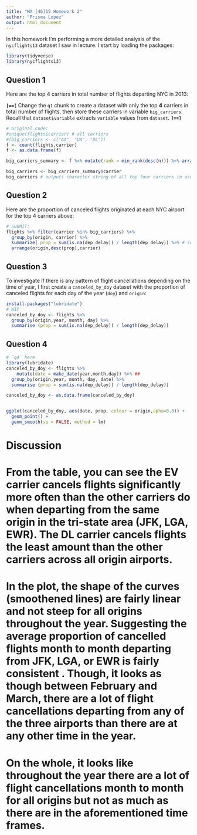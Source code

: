 ```yaml
---
title: "MA [46]15 Homework 2"
author: "Prisma Lopez"
output: html_document
---
```


In this homework I'm performing a more detailed analysis of the `nycflights13` dataset I saw in lecture. I start by loading the packages:

```r
library(tidyverse)
library(nycflights13)
```


## Question 1

Here are the top 4 carriers in total number of flights departing NYC in 2013:

**`[==[`** Change the `q1` chunk to create a dataset with only the top **4** carriers in total number of flights, then store these carriers in variable `big_carriers`. Recall that `dataset$variable` extracts `variable` values from `dataset`. **`]==]`**

```r
# original code:
#unique(flights$carrier) # all carriers
#(big_carriers <- c("AA", "UA", "DL"))
f <- count(flights,carrier)
f <- as.data.frame(f)

big_carriers_summary <- f %>% mutate(rank = min_rank(desc(n))) %>% arrange(rank) %>% filter(rank <=4) %>% select(carrier,rank,n)

big_carriers <- big_carriers_summary$carrier
big_carriers # outputs character string of all top four carriers in ascending rank order
```


## Question 2

Here are the proportion of canceled flights originated at each NYC airport for the top 4 carriers above:

```r
# SUBMIT:
flights %>% filter(carrier %in% big_carriers) %>% 
  group_by(origin, carrier) %>% 
  summarize( prop = sum(is.na(dep_delay)) / length(dep_delay)) %>% # summarize(mean(is.na(dep_delay))
  arrange(origin,desc(prop),carrier)
```

  


## Question 3

To investigate if there is any pattern of flight cancellations depending on the time of year, I first create a `canceled_by_doy` dataset with the proportion of canceled flights for each day of the year (`doy`) and `origin`:


```r
install.packages("lubridate")
# WIP
canceled_by_doy <- flights %>% 
  group_by(origin,year, month, day) %>% 
  summarise (prop = sum(is.na(dep_delay)) / length(dep_delay)) 
```


## Question 4

```r
# `q4` here
library(lubridate)
canceled_by_doy <- flights %>% 
    mutate(date = make_date(year,month,day)) %>% ##
  group_by(origin,year, month, day, date) %>% 
  summarise (prop = sum(is.na(dep_delay)) / length(dep_delay)) 

canceled_by_doy <- as.data.frame(canceled_by_doy)


ggplot(canceled_by_doy, aes(date, prop, colour = origin,apha=0.3)) +
  geom_point() +
  geom_smooth(se = FALSE, method = lm)
```
# Discussion
# From the table, you can see the EV carrier cancels flights significantly more often than the other carriers do when departing from the same origin in the tri-state area (JFK, LGA, EWR). The DL carrier cancels flights the least amount than the other carriers across all origin airports.

# In the plot, the shape of the curves (smoothened lines) are fairly linear and not steep for all origins throughout the year. Suggesting the average proportion of cancelled flights month to month departing from JFK, LGA, or EWR is fairly consistent . Though, it looks as though between February and March, there are a lot of flight cancellations departing from any of the three airports than there are at any other time in the year. 

# On the whole, it looks like throughout the year there are a lot of flight cancellations month to month for all origins but not as much as there are in the aforementioned time frames.
